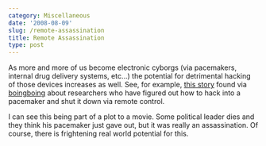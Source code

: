 ```yaml
---
category: Miscellaneous
date: '2008-08-09'
slug: /remote-assassination
title: Remote Assassination
type: post
---
```



As more and more of us become electronic cyborgs (via pacemakers,
internal drug delivery systems, etc...) the potential for
detrimental hacking of those devices increases as well. See, for
example,
[this story](http://venturebeat.com/2008/08/08/defcon-excuse-me-while-i-turn-off-your-pacemaker/)
found via [boingboing](http://boingboing.net/) about researchers
who have figured out how to hack into a pacemaker and shut it down
via remote control.

I can see this being part of a plot to a movie. Some political
leader dies and they think his pacemaker just gave out, but it was
really an assassination. Of course, there is frightening real world
potential for this.